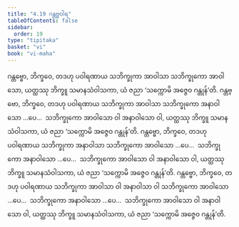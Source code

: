 ```yaml
---
title: "4.19 ဂန္တဗ္ဗဝါရ"
tableOfContents: false
sidebar:
  order: 19
type: "tipitaka"
basket: "vi"
book: "vi-maha"
---
```



<DynamicBreadcrumb />

<Division number="232" book="vi-maha" e="ch" v="3" p="249">

<Paragraph number="1067" book="vi-maha">
ဂန္တဗ္ဗော, ဘိက္ခဝေ, တဒဟု ပဝါရဏာယ သဘိက္ခုကာ အာဝါသာ သဘိက္ခုကော အာဝါသော, ယတ္ထဿု ဘိက္ခူ သမာနသံဝါသကာ, ယံ ဇညာ ‘သက္ကောမိ အဇ္ဇေဝ ဂန္တုန်’တိ. ဂန္တဗ္ဗော, ဘိက္ခဝေ, တဒဟု ပဝါရဏာယ သဘိက္ခုကာ အာဝါသာ သဘိက္ခုကော အနာဝါသော …ပေ…  သဘိက္ခုကော အာဝါသော ဝါ အနာဝါသော ဝါ, ယတ္ထဿု ဘိက္ခူ သမာနသံဝါသကာ, ယံ ဇညာ ‘သက္ကောမိ အဇ္ဇေဝ ဂန္တုန်’တိ.
</Paragraph>

<Paragraph number="1068" book="vi-maha">
ဂန္တဗ္ဗော, ဘိက္ခဝေ, တဒဟု ပဝါရဏာယ သဘိက္ခုကာ အနာဝါသာ သဘိက္ခုကော အာဝါသော …ပေ…  သဘိက္ခုကော အနာဝါသော …ပေ…  သဘိက္ခုကော အာဝါသော ဝါ အနာဝါသော ဝါ, ယတ္ထဿု ဘိက္ခူ သမာနသံဝါသကာ, ယံ ဇညာ ‘သက္ကောမိ အဇ္ဇေဝ ဂန္တုန်’တိ.
</Paragraph>

<Paragraph number="1069" book="vi-maha">
ဂန္တဗ္ဗော, ဘိက္ခဝေ, တဒဟု ပဝါရဏာယ သဘိက္ခုကာ အာဝါသာ ဝါ အနာဝါသာ ဝါ သဘိက္ခုကော အာဝါသော …ပေ…  သဘိက္ခုကော အနာဝါသော …ပေ…  သဘိက္ခုကော အာဝါသော ဝါ အနာဝါသော ဝါ, ယတ္ထဿု ဘိက္ခူ သမာနသံဝါသကာ, ယံ ဇညာ ‘သက္ကောမိ အဇ္ဇေဝ ဂန္တုန်’တိ.
</Paragraph>
</Division>